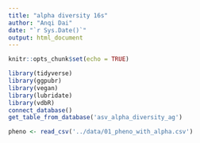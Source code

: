 ```yaml
---
title: "alpha diversity 16s"
author: "Anqi Dai"
date: "`r Sys.Date()`"
output: html_document
---
```


```r
knitr::opts_chunk$set(echo = TRUE)
```

```r
library(tidyverse)
library(ggpubr)
library(vegan)
library(lubridate)
library(vdbR)
connect_database()
get_table_from_database('asv_alpha_diversity_ag')
```

```r
pheno <- read_csv('../data/01_pheno_with_alpha.csv')
```

